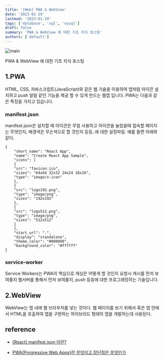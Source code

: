 ```yaml
---
title: '[Web] PWA & WebView'
date: '2023-01-29'
lastmod: '2023-01-29'
tags: ['database', 'sql', 'nosql']
draft: false
summary: 'PWA & WebView 에 대한 기초 지식 포스팅'
authors: ['default']
---
```


![main](/static/pwa/cover.jpg)

PWA & WebView 에 대한 기초 지식 포스팅

## 1.PWA

HTML, CSS, 자바스크립트(JavaScript)와 같은 웹 기술을 이용하여 앱처럼 아이콘 설치하고 push 알람 같인 기능을 제공 할 수 있게 만드는 웹앱 입니다. PWA는 다음과 같은 특징을 가지고 있습니다.

### manifest.json

manifest.json은 설치할 때 아이콘은 무얼 사용하고 아이콘을 눌렀을때 접속할 페이지는 무엇인지, 배경색은 무슨색으로 할 것인지 등등..에 대한 설정파일. 예를 들면 아래와 같다.

```tsx
{
    "short_name": "React App",
    "name": "Create React App Sample",
    "icons": [
    {
    "src": "favicon.ico",
    "sizes": "64x64 32x32 24x24 16x16",
    "type": "image/x-icon"
    },
    {
    "src": "logo192.png",
    "type": "image/png",
    "sizes": "192x192"
    },
    {
    "src": "logo512.png",
    "type": "image/png",
    "sizes": "512x512"
    }
    ],
    "start_url": ".",
    "display": "standalone",
    "theme_color": "#000000",
    "background_color": "#ffffff"
}
```

### service-worker

Service Workers는 PWA의 핵심으로 캐싱은 어떻게 할 것인지 요청시 캐시를 먼저 보여줄지 웹서버를 통해서 먼저 보여줄지, push 등등에 대한 프로그래밍하는 기술입니다.

## 2.WebView

WebView는 앱 내에 웹 브라우저를 넣는 것이다. 웹 페이지를 보기 위해서 혹은 앱 안에서 HTML을 호출하여 앱을 구현하는 하이브리드 형태의 앱을 개발하는데 사용된다.

## reference

- [[React] manifest.json 이란?](https://velog.io/@leyuri/React-manifest.json-%EC%9D%B4%EB%9E%80)

- [PWA(Progressive Web Apps)란 무엇이고 장단점은 무엇인가](https://ux.stories.pe.kr/224)

